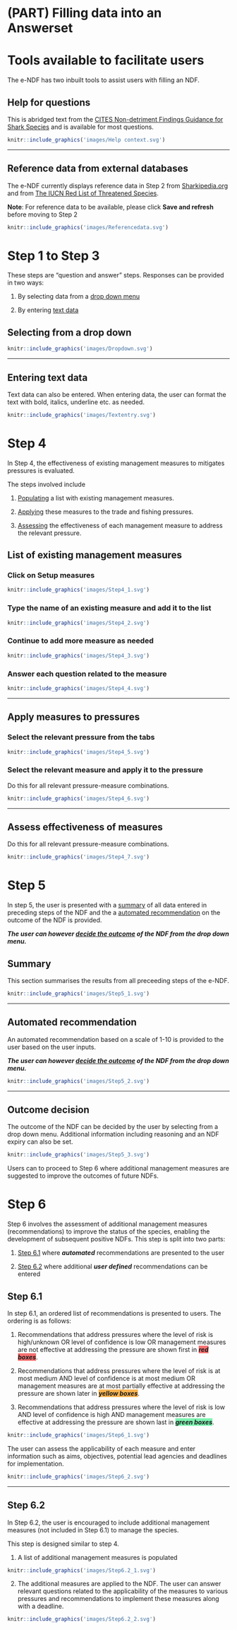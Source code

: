 # (PART) Filling data into an Answerset {-}

# Tools available to facilitate users
The e-NDF has two inbuilt tools to assist users with filling an NDF.

## Help for questions 
This is abridged text from the [CITES Non-detriment Findings Guidance for Shark Species](https://cites.org/sites/default/files/eng/prog/shark/docs/Shark%20NDF%20guidance%20incl%20Annexes.pdf){target="_blank"} and is available for most questions.
```r
knitr::include_graphics('images/Help context.svg')
```

---

## Reference data from external databases 
The e-NDF currently displays reference data in Step 2 from [Sharkipedia.org](https://www.sharkipedia.org/){target="_blank"} and from [The IUCN Red List of Threatened Species](https://www.iucnredlist.org/){target="_blank"}.

**Note**: For reference data to be available, please click **Save and refresh** before moving to Step 2
```r
knitr::include_graphics('images/Referencedata.svg')
```

# Step 1 to Step 3
These steps are "question and answer" steps. Responses can be provided in two ways:

1. By selecting data from a [drop down menu](#dropdown)

2. By entering [text data](#textentry)

## Selecting from a drop down {#dropdown}
```r
knitr::include_graphics('images/Dropdown.svg')
```

---

## Entering text data {#textentry}
Text data can also be entered. When entering data, the user can format the text with bold, italics, underline etc. as needed.
```r
knitr::include_graphics('images/Textentry.svg')
```

# Step 4

In Step 4, the effectiveness of existing management measures to mitigates pressures is evaluated.

The steps involved include

1. [Populating](#listmm) a list with existing management measures.

2. [Applying](#applymm) these measures to the trade and fishing pressures.

3. [Assessing](#assessmm) the effectiveness of each management measure to address the relevant pressure.

## List of existing management measures {#listmm}
### Click on **Setup measures**
```r
knitr::include_graphics('images/Step4_1.svg')
```

### Type the name of an existing measure and add it to the list
```r
knitr::include_graphics('images/Step4_2.svg')
```

### Continue to add more measure as needed
```r
knitr::include_graphics('images/Step4_3.svg')
```

### Answer each question related to the measure
```r
knitr::include_graphics('images/Step4_4.svg')
```

---

## Apply measures to pressures {#applymm}

### Select the relevant pressure from the tabs
```r
knitr::include_graphics('images/Step4_5.svg')
```

### Select the relevant measure and apply it to the pressure
Do this for all relevant pressure-measure combinations.
```r
knitr::include_graphics('images/Step4_6.svg')
```

---

## Assess effectiveness of measures {#assessmm}
Do this for all relevant pressure-measure combinations.
```r
knitr::include_graphics('images/Step4_7.svg')
```

# Step 5
In step 5, the user is presented with a [summary](#summary) of all data entered in preceding steps of the NDF and the a [automated recommendation](#autorec) on the outcome of the NDF is provided. 

***The user can however [decide the outcome](#outcomedecision) of the NDF from the drop down menu.***

## Summary {#summary}
This section summarises the results from all preceeding steps of the e-NDF. 
```r
knitr::include_graphics('images/Step5_1.svg')
```

---

## Automated recommendation {#autorec}
An automated recommendation based on a scale of 1-10 is provided to the user based on the user inputs. 

***The user can however [decide the outcome](#outcomedecision) of the NDF from the drop down menu.***
```r
knitr::include_graphics('images/Step5_2.svg')
```

---

## Outcome decision {#outcomedecision}
The outcome of the NDF can be decided by the user by selecting from a drop down menu. Additional information including reasoning and an NDF expiry can also be set.

```r
knitr::include_graphics('images/Step5_3.svg')
```

Users can to proceed to Step 6 where additional management measures are suggested to improve the outcomes of future NDFs.

# Step 6

Step 6 involves the assessment of additional management measures (recommendations) to improve the status of the species, enabling the development of subsequent positive NDFs. This step is split into two parts:

1. [Step 6.1](#Step6.1) where ***automated*** recommendations are presented to the user

2. [Step 6.2](#Step6.2) where additional ***user defined*** recommendations can be entered

## Step 6.1 {#Step6.1}
In step 6.1, an ordered list of recommendations is presented to users. The ordering is as follows:

1. Recommendations that address pressures where the level of risk is high/unknown OR level of confidence is low OR management measures are not effective at addressing the pressure are shown first in <span style="background-color:#f57070">***red boxes***</span>.

2. Recommendations that address pressures where the level of risk is at most medium AND level of confidence is at most medium OR management measures are at most partially effective at addressing the pressure are shown later in  <span style="background-color:#fab452">***yellow boxes***</span>.

3. Recommendations that address pressures where the level of risk is low AND level of confidence is high AND management measures are effective at addressing the pressure are shown last in  <span style="background-color:#7cf3b0">***green boxes***</span>.

```r
knitr::include_graphics('images/Step6_1.svg')
```

The user can assess the applicability of each measure and enter information such as aims, objectives, potential lead agencies and deadlines for implementation.

```r
knitr::include_graphics('images/Step6_2.svg')
```

---

## Step 6.2 {#Step6.2}
In Step 6.2, the user is encouraged to include additional management measures (not included in Step 6.1) to manage the species.

This step is designed similar to step 4.

1. A list of additional management measures is populated

```r
knitr::include_graphics('images/Step6.2_1.svg')
```

2. The additional measures are applied to the NDF. The user can answer relevant questions related to the applicability of the measures to various pressures and recommendations to implement these measures along with a deadline. 

```r
knitr::include_graphics('images/Step6.2_2.svg')
```